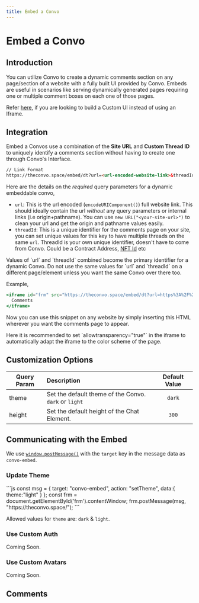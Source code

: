 ---
title: Embed a Convo
---


# Embed a Convo

## Introduction

You can utilize Convo to create a dynamic comments section on any page/section of a website with a fully built UI provided by Convo.
Embeds are useful in scenarios like serving dynamically generated pages requiring one or multiple comment boxes on each one of those pages.

Refer [here](/integrate/Convo-API/api-docs), if you are looking to build a Custom UI instead of using an Iframe.

## Integration

Embed a Convos use a combination of the **Site URL** and **Custom Thread ID** to uniquely identify a comments section without having to create one through Convo's Interface.


```html
// Link Format
https://theconvo.space/embed/dt?url=<url-encoded-website-link>&threadId=<unique-thread-identifier>
```
Here are the details on the *required* query parameters for a dynamic embeddable convo,
- `url`: This is the url encoded (`encodeURIComponent()`) full website link. This should ideally contain the url *without* any query parameters or internal links (i.e origin+pathname). You can use `new URL("<your-site-url>")` to clean your url and get the origin and pathname values easily.
- `threadId`: This is a unique identifier for the comments page on your site, you can set unique values for this key to have multiple threads on the same `url`. ThreadId is your own unique identifier, doesn't have to come from Convo. Could be a Contract Address, [NFT Id](/docs/Convo-API/standards) etc


<Callout emoji="ℹ️">
  Values of `url` and `threadId` combined become the primary identifier for a dynamic Convo. Do not use the same values for `url` and `threadId` on a different page/element unless you want the same Convo over there too.
</Callout>

Example,
<CodeBox>
```jsx
<iframe id="frm" src="https://theconvo.space/embed/dt?url=https%3A%2F%2Fdeepdao.io%2F&threadId=fJPU8mZiQwVXV6K1xXlw" allowtransparency="true" width="100%" height="600px" style="border: none;">
  Comments
</iframe>
```
</CodeBox>

Now you can use this snippet on any website by simply inserting this HTML wherever you want the comments page to appear.

<Callout emoji="ℹ️">
  Here it is recommended to set `allowtransparency="true"` in the iframe to automatically adapt the iframe to the color scheme of the page.
</Callout>


## Customization Options

| Query Param 	| Description 	| Default Value 	|
|-	|:-	|:-:	|
| theme 	|     Set the default theme of the Convo. `dark` or `light` 	| `dark` 	|
| height 	|     Set the default height of the Chat Element.	| `300` |

## Communicating with the Embed

We use [`window.postMessage()`](https://developer.mozilla.org/en-US/docs/Web/API/Window/postMessage) with the `target` key in the message data as `convo-embed`.

### Update Theme

<CodeBox>
```js
const msg = {
  target: "convo-embed",
  action: "setTheme",
  data:{
    theme:"light"
  }
};
const frm = document.getElementById('frm').contentWindow;
frm.postMessage(msg, "https://theconvo.space/");
```
</CodeBox>

Allowed values for `theme` are: `dark` & `light`.

### Use Custom Auth

Coming Soon.

### Use Custom Avatars

Coming Soon.

## Comments
<CommentBox threadId="dynamic-embeddable-convo"/>
